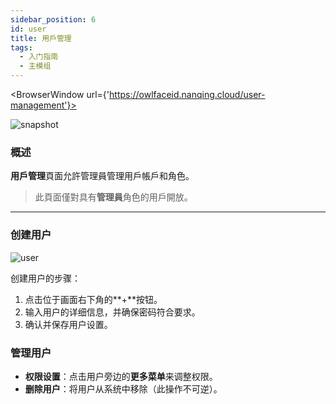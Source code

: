 ```yaml
---
sidebar_position: 6
id: user
title: 用戶管理
tags:
  - 入门指南
  - 主模组
---
```



<BrowserWindow url={'https://owlfaceid.nanqing.cloud/user-management'}>

![snapshot](/assets/main/user-mgmt.png)

</BrowserWindow>

### 概述

**用戶管理**頁面允許管理員管理用戶帳戶和角色。

> 此頁面僅對具有**管理員**角色的用戶開放。

---

### 创建用户

![user](/assets/main/user.png)

创建用户的步骤：

1. 点击位于画面右下角的**+**按钮。
2. 输入用户的详细信息，并确保密码符合要求。
3. 确认并保存用户设置。

### 管理用户

- **权限设置**：点击用户旁边的**更多菜单**来调整权限。
- **删除用户**：将用户从系统中移除（此操作不可逆）。
